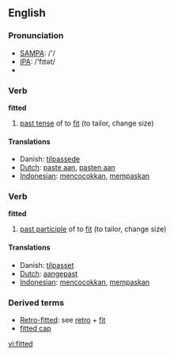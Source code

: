 ==English==

=== Pronunciation ===
*[[w:SAMPA|SAMPA]]: /'/
*[[w:IPA|IPA]]: /'fɪtət/
*{{audio|en-us-fitted.ogg|Audio (US)}}

=== Verb ===

'''fitted'''

# [[past tense]] of to [[fit]] (to tailor, change size)

==== Translations ====
*Danish: [[tilpassede]]
*[[Dutch]]: [[paste aan]], [[pasten aan]]
*[[Indonesian]]: [[cocok|mencocokkan]], [[pas|mempaskan]]

=== Verb ===

'''fitted'''

# [[past participle]] of to [[fit]] (to tailor, change size)

==== Translations ====
*Danish: [[tilpasset]]
*[[Dutch]]: [[aangepast]]
*[[Indonesian]]: [[cocok|mencocokkan]], [[pas|mempaskan]]

=== Derived terms ===
* [[retro-fitted|Retro-fitted]]: see [[retro]] + [[fit]]
* [[fitted cap]]

[[vi:fitted]]